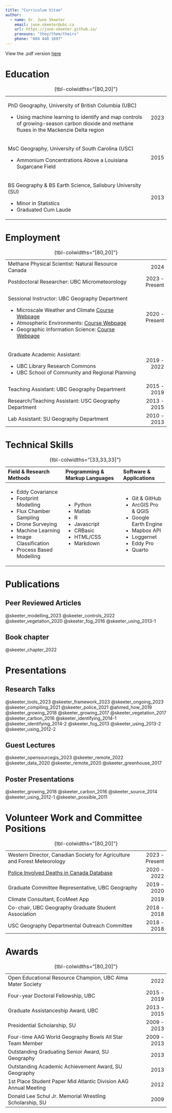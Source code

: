 ```yaml
---
title: "Curriculum Vitae"
author:
  - name: Dr. June Skeeter
    email: june.skeeter@ubc.ca
    url: https://june-skeeter.github.io/
    pronouns: "they/them/theirs"
    phone: "604 440 1697"
---
```



::: {.content-visible when-format="html"}

View the .pdf version [here](CV_Skeeter.pdf)

:::

# Education

+----------------------------------------------------------------------------------------------------------------------------------------:+-------:+
|                                                                                                                                         |        |
+=========================================================================================================================================+=======:+
|PhD Geography, University of British Columbia (UBC)                                                                                      | 2023   |
|                                                                                                                                         |        |
| - Using machine learning to identify and map controls of growing-season carbon dioxide and methane fluxes in the Mackenzie Delta region |        |
+-----------------------------------------------------------------------------------------------------------------------------------------+--------+
| MsC Geography, University of South Carolina (USC)                                                                                       | 2015   |
|                                                                                                                                         |        |
| - Ammonium Concentrations Above a Louisiana Sugarcane Field                                                                             |        |
+-----------------------------------------------------------------------------------------------------------------------------------------+--------+
| BS Geography & BS Earth Science, Salisbury University (SU)                                                                              | 2013   |
|                                                                                                                                         |        |
| - Minor in Statistics                                                                                                                   |        |
| - Graduated Cum Laude                                                                                                                   |        |
+-----------------------------------------------------------------------------------------------------------------------------------------+--------+

: {tbl-colwidths="[80,20]"}

# Employment

+-------------------------------------------------------------------------------:+---------------:+
|                                                                                |                |
+================================================================================+===============:+
| Methane Physical Scientist: Natural Resource Canada                            | 2024           |
+--------------------------------------------------------------------------------+----------------+
| Postdoctoral Researcher: UBC Micrometeorology                                  | 2023 - Present |
+--------------------------------------------------------------------------------+----------------+
| Sessional Instructor: UBC Geography Department                                 | 2020 - Present |
|                                                                                |                |
| - Microscale Weather and Climate [Course Webpage](https://geos300.github.io/)  |                |
| - Atmospheric Environments: [Course Webpage](https://geos200.github.io/)       |                |
| - Geographic Information Science: [Course Webpage](https://geos270.github.io/) |                |
+--------------------------------------------------------------------------------+----------------+
| Graduate Academic Assistant:                                                   | 2019 - 2022    |
|                                                                                |                |
| - UBC Library Research Commons                                                 |                |
| - UBC School of Community and Regional Planning                                |                |
+--------------------------------------------------------------------------------+----------------+
| Teaching Assistant: UBC Geography Department                                   | 2015 - 2019    |
+--------------------------------------------------------------------------------+----------------+
| Research/Teaching Assistant: USC Geography Department                          | 2013 - 2015    |
+--------------------------------------------------------------------------------+----------------+
| Lab Assistant: SU Geography Department                                         | 2010 - 2013    |
+--------------------------------------------------------------------------------+----------------+

: {tbl-colwidths="[80,20]"}


# Technical Skills 

+:-------------------------------+:-------------------------------+:------------------------+
| Field & Research Methods       | Programming & Markup Languages | Software & Applications |
+:===============================+:===============================+:========================+
| - Eddy Covariance              | - Python                       | - Git & GitHub          |
| - Footprint Modelling          | - Matlab                       | - ArcGIS Pro & QGIS     |
| - Flux Chamber Sampling        | - R                            | - Google Earth Engine   |
| - Drone Surveying              | - Javascript                   | - Mapbox API            |
| - Machine Learning             | - CRBasic                      | - Loggernet             |
| - Image Classification         | - HTML/CSS                     | - Eddy Pro              |
| - Process Based Modelling      | - Markdown                     | - Quarto                |
+--------------------------------+--------------------------------+-------------------------+

: {tbl-colwidths="[33,33,33]"}


# Publications

## Peer Reviewed Articles


::: hide-me

@skeeter_modelling_2023
@skeeter_controls_2022
@skeeter_vegetation_2020
@skeeter_fog_2016
@skeeter_using_2013-1

:::


## Book chapter

::: hide-me

@skeeter_chapter_2022

:::



# Presentations

## Research Talks

::: hide-me

@skeeter_tools_2023
@skeeter_framework_2023
@skeeter_ongoing_2023
@skeeter_compiling_2021
@skeeter_police_2021
@ahmed_how_2019
@skeeter_growing_2018
@skeeter_growing_2017
@skeeter_vegetation_2017
@skeeter_carbon_2016
@skeeter_identifying_2014-1
@skeeter_identifying_2014-2
@skeeter_fog_2013
@skeeter_using_2013-2
@skeeter_using_2012-2

:::

## Guest Lectures

::: hide-me

@skeeter_opensourcegis_2023
@skeeter_remote_2022
@skeeter_data_2020
@skeeter_remote_2020
@skeeter_greenhouse_2017

:::


## Poster Presentations

::: hide-me

@skeeter_growing_2018
@skeeter_carbon_2016
@skeeter_source_2014
@skeeter_using_2012-1
@skeeter_possible_2011

:::


# Volunteer Work and Committee Positions

+----------------------------------------------------------------------------------------------:+---------------:+
|                                                                                               |                |
+===============================================================================================+===============:+
| Western Director, Canadian Society for Agriculture and Forest Meteorology                     | 2023 - Present |
+-----------------------------------------------------------------------------------------------+----------------+
| [Police Involved Deaths in Canada Database](https://police-involved-deaths-ca.github.io/Data/)| 2020 - 2022    |
+-----------------------------------------------------------------------------------------------+----------------+
| Graduate Committee Representative, UBC Geography                                              | 2019 - 2020    |
+-----------------------------------------------------------------------------------------------+----------------+
| Climate Consultant, EcoMeet App                                                               | 2019           |
+-----------------------------------------------------------------------------------------------+----------------+
| Co-chair, UBC Geography Graduate Student Association                                          | 2018 - 2018    |
+-----------------------------------------------------------------------------------------------+----------------+
| USC Geography Departmental Outreach Committee                                                 | 2018 - 2018    |
+-----------------------------------------------------------------------------------------------+----------------+

: {tbl-colwidths="[80,20]"}

# Awards

+------------------------------------------------------------------:+------------:+
|                                                                   |             |
+===================================================================+============:+
| Open Educational Resource Champion, UBC Alma Mater Society        | 2022        |
+-------------------------------------------------------------------+-------------+
| Four-year Doctoral Fellowship, UBC                                | 2015 - 2019 |
+-------------------------------------------------------------------+-------------+
| Graduate Assistanceship Award, UBC                                | 2013 - 2015 |
+-------------------------------------------------------------------+-------------+
| Presidential Scholarship, SU                                      | 2009 - 2013 |
+-------------------------------------------------------------------+-------------+
| Four-time AAG World Geography Bowls All Star Team Member          | 2009 - 2013 |
+-------------------------------------------------------------------+-------------+
| Outstanding Graduating Senior Award, SU Geography                 | 2013        |
+-------------------------------------------------------------------+-------------+
| Outstanding Academic Achievement Award, SU Geography              | 2013        |
+-------------------------------------------------------------------+-------------+
| 1st Place Student Paper Mid Atlantic Division AAG Annual Meeting  | 2012        |
+-------------------------------------------------------------------+-------------+
| Donald Lee Schul Jr. Memorial Wrestling Scholarship, SU           | 2009        |
+-------------------------------------------------------------------+-------------+

: {tbl-colwidths="[80,20]"}
